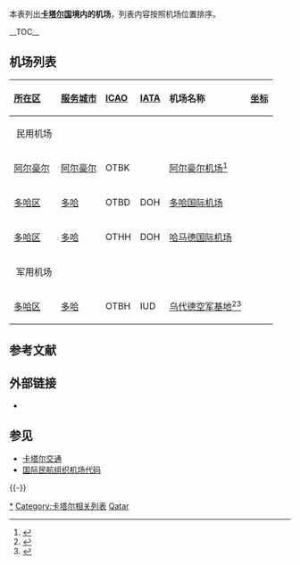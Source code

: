 {{multiple issues|
{{expand|time=2016-09-27T03:51:24+00:00}}
{{primarysources|time=2016-09-27T03:51:24+00:00}}
{{refimprove|time=2016-09-27T03:51:24+00:00}}
}}

本表列出'''[[卡塔尔国|卡塔尔国]]境内的机场'''，列表内容按照机场位置排序。

__TOC__
{{clear}}
== 机场列表 ==
{| class="wikitable sortable"

|- valign=baseline
! style="text-align:left; white-space:nowrap;" | [[卡塔尔行政区划|所在区]]
! style="text-align:left;" | [[卡塔尔行政区划|服务城市]]
! style="text-align:left;" | [[ICAO机场代码|ICAO]]
! style="text-align:left;" | [[IATA机场代码|IATA]]
! style="text-align:left; white-space:nowrap;" | 机场名称
! style="text-align:left;" | [[经纬度|坐标]]

|- style="font-weight:bold; background:#CCCCCC;"
|  民用机场
|
|
|
|
|

|- valign=top
| [[豪尔区|阿尔豪尔]]
| [[阿尔豪尔|阿尔豪尔]]
| OTBK
|
| [[阿尔豪尔机场|阿尔豪尔机场]]<ref name="wadata">{{cite web | url=http://www.worldaerodata.com/countries/Qatar.php | title=Airports in Qatar | publisher=World Aero Data | accessdate=25 August 2014 | archive-url=https://web.archive.org/web/20160303182123/http://worldaerodata.com/countries/Qatar.php | archive-date=2016-03-03 | dead-url=yes }}</ref>
| <small>{{coord|25|37|46|N|051|30|24|E|region:QA_type:airport|name=阿尔豪尔机场}}</small>

|- valign=top
| [[多哈|多哈区]]
| [[多哈|多哈]]
| OTBD
| DOH
| [[多哈国际机场|多哈国际机场]]
| <small>{{coord|25|15|40|N|051|33|54|E|region:QA_type:airport|name=多哈国际机场}}</small>

|- valign=top
| [[多哈|多哈区]]
| [[多哈|多哈]]
| OTHH
| DOH
| [[哈马德国际机场|哈马德国际机场]]
| <small>{{coord|25|15|40|N|051|36|48|E|region:QA_type:airport|name=哈马德国际机场}}</small>      

|- style="font-weight:bold; background:#CCCCCC;"
|  军用机场
|
|
|
|
|

|- valign=top
| [[多哈|多哈区]]
| [[多哈|多哈]]
| OTBH
| IUD
| [[乌代德空军基地|乌代德空军基地]]<ref name="gcmap">{{cite web | url=http://www.gcmap.com/search?Q=country:QA | title=Qatar | publisher=Great Circle Mapper | accessdate=2014-08-25 | archive-date=2015-08-17 | archive-url=https://web.archive.org/web/20150817074038/http://www.gcmap.com/search?Q=country:QA | dead-url=yes }}</ref><ref>{{cite web |url=http://www.unece.org/cefact/locode/qa.htm |title=Qatar |accessdate=2009-08-22 |date=2008-05-13 |archive-date=2008-05-13 |archive-url=https://web.archive.org/web/20080513135740/http://www.unece.org/cefact/locode/qa.htm |dead-url=no }}</ref>
| <small>{{coord|25|07|02|N|051|18|53|E|region:QA_type:airport|name=乌代德空军基地}}</small>
|}

== 参考文献 ==
{{Reflist}}

== 外部链接 ==
{{GeoGroupTemplate}}
* {{cite web | url = http://www.icao.int/anb/aig/Taxonomy/R4CDLocationIndicatorsbystate.pdf | title = ICAO Location Indicators by State | format = [[PDF|PDF]] | publisher = [[International_Civil_Aviation_Organization|International Civil Aviation Organization]] | date = 2006-01-12 | accessdate = 2016-09-27 | archive-date = 2007-09-26 | archive-url = https://web.archive.org/web/20070926235554/http://www.icao.int/anb/aig/Taxonomy/R4CDLocationIndicatorsbystate.pdf | dead-url = no }}

== 参见 ==
{{Portal box|航空|建筑}}
* [[卡塔尔交通|卡塔尔交通]]
* [[国际民航组织机场代码|国际民航组织机场代码]]

{{-}}
{{亚洲题目|机场列表}}
{{卡塔尔机场}}

[[Category:卡塔尔机场|*]]
[[Category:卡塔尔相关列表|Category:卡塔尔相关列表]]
[[Category:各國機場列表|Qatar]]